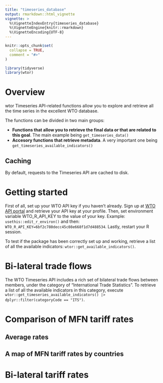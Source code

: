 ```yaml
---
title: "timeseries_database"
output: rmarkdown::html_vignette
vignette: >
  %\VignetteIndexEntry{timeseries_database}
  %\VignetteEngine{knitr::rmarkdown}
  %\VignetteEncoding{UTF-8}
---
```


```r
knitr::opts_chunk$set(
  collapse = TRUE,
  comment = "#>"
)
```

```r
library(tidyverse)
library(wtor)
```

# Overview

wtor Timeseries API-related functions allow you to explore and retrieve all the time series in the excellent WTO database. 

The functions can be divided in two main groups:

* **Functions that allow you to retrieve the final data or that are related to this goal**. The main example being `get_timeseries_data()`
* **Accesory functions that retrieve metadata**. A very important one being `get_timeseries_available_indicators()`

## Caching

By default, requests to the Timeseries API are cached to disk.

# Getting started

First of all, set up your WTO API key if you haven't already. Sign up at [WTO API portal](https://apiportal.wto.org/) and retrieve your API key at your profile. Then, set environment variable WTO_R_API_KEY to the value of your key. Example: `usethis::edit_r_environ()` and then: `WTO_R_API_KEY=6bf2c780decc45c08e668f1d7d488534`. Lastly, restart your R session.

To test if the package has been correctly set up and working, retrieve a list of all the available indicators: `wtor::get_available_indicators()`.

# Bi-lateral trade flows

The WTO Timeseries API includes a rich set of bilateral trade flows between members, under the category of "International Trade Statistics". To retrieve a list of all the available indicators in this category, execute `wtor::get_timeseries_available_indicators() |>  dplyr::filter(categoryCode == "ITS")`.

# Comparison of MFN tariff rates

## Average rates

## A map of MFN tariff rates by countries

# Bi-lateral tariff rates



